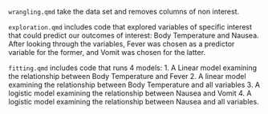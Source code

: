 `wrangling.qmd` take the data set and removes columns of non interest. 

`exploration.qmd` includes code that explored variables of specific interest that could predict our outcomes of interest: Body Temperature and Nausea. After looking through the variables, Fever was chosen as a predictor variable for the former, and Vomit was chosen for the latter. 

`fitting.qmd` includes code that runs 4 models:
1. A Linear model examining the relationship between Body Temperature and Fever
2. A linear model examining the relationship between Body Temperature and all variables
3. A logistic model examining the relationship between Nausea and Vomit
4. A logistic model examining the relationship between Nausea and all variables. 